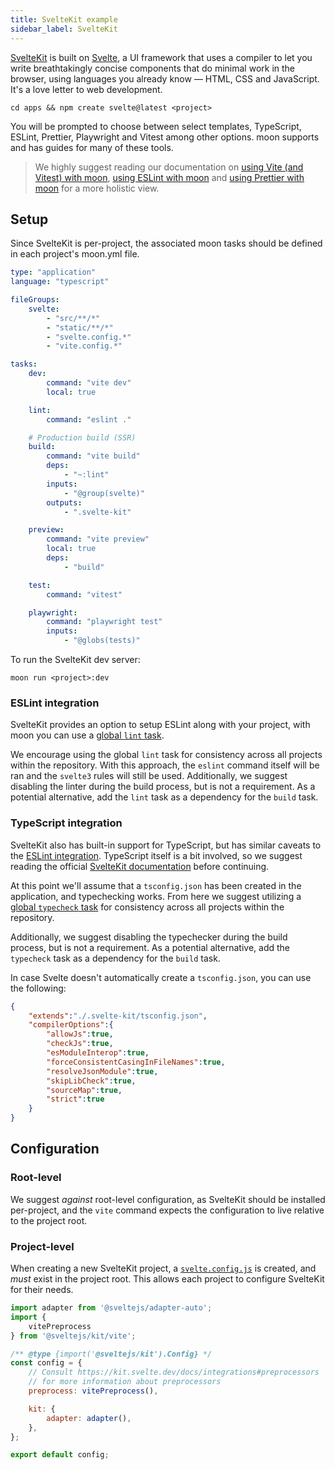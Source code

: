 ```yaml
---
title: SvelteKit example
sidebar_label: SvelteKit
---
```



[SvelteKit](https://kit.svelte.dev) is built on [Svelte](https://svelte.dev), a UI framework that uses a compiler to let you write breathtakingly concise components that do minimal work in the browser, using languages you already know — HTML, CSS and JavaScript. It's a love letter to web development.

```shell
cd apps && npm create svelte@latest <project>
```

You will be prompted to choose between select templates, TypeScript, ESLint, Prettier, Playwright and Vitest among other options. moon supports and has guides for many of these tools.

> We highly suggest reading our documentation on [using Vite (and Vitest) with moon](./vite), [using ESLint with moon](./eslint) and [using Prettier with moon](./prettier) for a more holistic view.

## Setup

Since SvelteKit is per-project, the associated moon tasks should be defined in each project's moon.yml file.

```yaml title="<project>/moon.yml"
type: "application"
language: "typescript"

fileGroups:
    svelte:
        - "src/**/*"
        - "static/**/*"
        - "svelte.config.*"
        - "vite.config.*"

tasks:
    dev:
        command: "vite dev"
        local: true

    lint:
        command: "eslint ."

    # Production build (SSR)
    build:
        command: "vite build"
        deps:
            - "~:lint"
        inputs:
            - "@group(svelte)"
        outputs:
            - ".svelte-kit"

    preview:
        command: "vite preview"
        local: true
        deps:
            - "build"

    test:
        command: "vitest"

    playwright:
        command: "playwright test"
        inputs:
            - "@globs(tests)"
```

To run the SvelteKit dev server:
```shell
moon run <project>:dev
```

### ESLint integration

SvelteKit provides an option to setup ESLint along with your project, with moon you can use a [global `lint` task](./eslint).

We encourage using the global `lint` task for consistency across all projects within the repository. With this approach, the `eslint` command itself will be ran and the `svelte3` rules will still be used. Additionally, we suggest disabling the linter during the build process, but is not a requirement. As a potential alternative, add the `lint` task as a dependency for the `build` task.

### TypeScript integration

SvelteKit also has built-in support for TypeScript, but has
similar caveats to the [ESLint integration](#eslint-integration). TypeScript itself is a bit
involved, so we suggest reading the official [SvelteKit documentation](https://kit.svelte.dev/docs/introduction) before continuing.

At this point we'll assume that a `tsconfig.json` has been created in the application, and
typechecking works. From here we suggest utilizing a [global `typecheck` task](./typescript) for
consistency across all projects within the repository.

Additionally, we suggest disabling the typechecker during the build process, but is not a
requirement. As a potential alternative, add the `typecheck` task as a dependency for the `build`
task.

In case Svelte doesn't automatically create a `tsconfig.json`, you can use the following:

```json title="<project>/tsconfig.json"
{
    "extends":"./.svelte-kit/tsconfig.json",
    "compilerOptions":{
        "allowJs":true,
        "checkJs":true,
        "esModuleInterop":true,
        "forceConsistentCasingInFileNames":true,
        "resolveJsonModule":true,
        "skipLibCheck":true,
        "sourceMap":true,
        "strict":true
    }
}
```

## Configuration

### Root-level

We suggest _against_ root-level configuration, as SvelteKit should be installed per-project, and the
`vite` command expects the configuration to live relative to the project root.

### Project-level

When creating a new SvelteKit project, a
[`svelte.config.js`](https://kit.svelte.dev/docs/configuration) is
created, and _must_ exist in the project root. This allows each project to configure SvelteKit for
their needs.

```js title="<project>/svelte.config.js"
import adapter from '@sveltejs/adapter-auto';
import {
    vitePreprocess
} from '@sveltejs/kit/vite';

/** @type {import('@sveltejs/kit').Config} */
const config = {
    // Consult https://kit.svelte.dev/docs/integrations#preprocessors
    // for more information about preprocessors
    preprocess: vitePreprocess(),

    kit: {
        adapter: adapter(),
    },
};

export default config;
```
